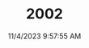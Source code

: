 ---
width: 4000
height: 6000
title: 2002
description: Black interior on an Orange 1976 BMW 2002 2.2L 5-Speed shot in Blanco, TX.
date: 11/4/2023 9:57:55 AM
cameraMake: Sony
cameraModel: ILCE-7M3
lens: E 35-150mm F2.0-F2.8 A058
settingsfStop: f/2.8
settingsISO: ISO 125
settingsShutter: 1/250
settingsFocalLength: 63 mm
---